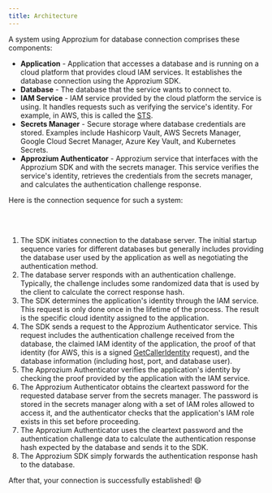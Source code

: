 ```yaml
---
title: Architecture
---
```



A system using Approzium for database connection comprises these components:

- **Application** - Application that accesses a database and is running on a cloud platform that provides cloud IAM services. It establishes the database connection using the Approzium SDK.
- **Database** - The database that the service wants to connect to.
- **IAM Service** - IAM service provided by the cloud platform the service is using. It handles requests such as verifying the service's identity. For example, in AWS, this is called the [STS](https://docs.aws.amazon.com/STS/latest/APIReference/welcome.html).
- **Secrets Manager** - Secure storage where database credentials are stored. Examples include Hashicorp Vault, AWS Secrets Manager, Google Cloud Secret Manager, Azure Key Vault, and Kubernetes Secrets.
- **Approzium Authenticator** - Approzium service that interfaces with the Approzium SDK and with the secrets manager. This service verifies the service's identity, retrieves the credentials from the secrets manager, and calculates the authentication challenge response.

Here is the connection sequence for such a system:

<br />
<Image img={require('/img/architecture-diagram.png')} />
<br />
<br />


1. The SDK initiates connection to the database server. The initial startup sequence varies for different databases but generally includes providing the database user used by the application as well as negotiating the authentication method.
2. The database server responds with an authentication challenge. Typically, the challenge includes some randomized data that is used by the client to calculate the correct response hash.
3. The SDK determines the application's identity through the IAM service. This request is only done once in the lifetime of the process. The result is the specific cloud identity assigned to the application.
4. The SDK sends a request to the Approzium Authenticator service. This request includes the authentication challenge received from the database, the claimed IAM identity of the application, the proof of that identity (for AWS, this is a signed [GetCallerIdentity](https://docs.aws.amazon.com/STS/latest/APIReference/API_GetCallerIdentity.html) request), and the database information (including host, port, and database user).
5. The Approzium Authenticator verifies the application's identity by checking the proof provided by the application with the IAM service.
6. The Approzium Authenticator obtains the cleartext password for the requested database server from the secrets manager. The password is stored in the secrets manager along with a set of IAM roles allowed to access it, and the authenticator checks that the application's IAM role exists in this set before proceeding.
7. The Approzium Authenticator uses the cleartext password and the authentication challenge data to calculate the authentication response hash expected by the database and sends it to the SDK.
8. The Approzium SDK simply forwards the authentication response hash to the database.

After that, your connection is successfully established! 😄
